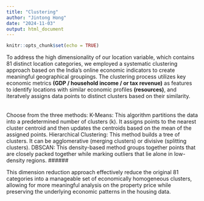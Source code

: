 ```yaml
---
title: "Clustering"
author: "Jintong Hong"
date: "2024-11-03"
output: html_document
---
```


```r
knitr::opts_chunk$set(echo = TRUE)
```

To address the high dimensionality of our location variable, which contains 81 distinct location categories, we employed a systematic clustering approach based on the India's online economic indicators to create meaningful geographical groupings. The clustering process utilizes key economic metrics **(GDP / household income / or tax revenue)** as features to identify locations with similar economic profiles **(resources)**, and iteratvely assigns data points to distinct clusters based on their similarity.

######
Choose from the three methods:
K-Means: This algorithm partitions the data into a predetermined number of clusters (k). It assigns points to the nearest cluster centroid and then updates the centroids based on the mean of the assigned points.
Hierarchical Clustering: This method builds a tree of clusters. It can be agglomerative (merging clusters) or divisive (splitting clusters).
DBSCAN: This density-based method groups together points that are closely packed together while marking outliers that lie alone in low-density regions.
######

This dimension reduction approach effectively reduce the original 81 categories into a manageable set of economically homogeneous clusters, allowing for more meaningful analysis on the property price while preserving the underlying economic patterns in the housing data.





